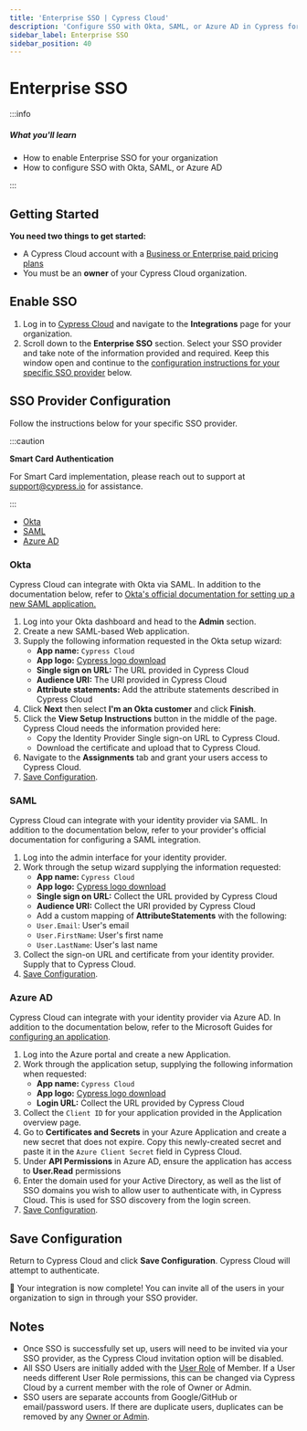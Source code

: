 ```yaml
---
title: 'Enterprise SSO | Cypress Cloud'
description: 'Configure SSO with Okta, SAML, or Azure AD in Cypress for your Cloud organization.'
sidebar_label: Enterprise SSO
sidebar_position: 40
---
```


# Enterprise SSO

:::info

##### <Icon name="question-circle" color="#4BBFD2" /> What you'll learn

- How to enable Enterprise SSO for your organization
- How to configure SSO with Okta, SAML, or Azure AD

:::

## Getting Started

**You need two things to get started:**

- A Cypress Cloud account with a [Business or Enterprise paid pricing plans](https://www.cypress.io/pricing)
- You must be an **owner** of your Cypress Cloud organization.

## Enable SSO

1. Log in to [Cypress Cloud](https://cloud.cypess.io) and navigate to the **Integrations** page for your
   organization.
2. Scroll down to the **Enterprise SSO** section. Select your SSO provider and
   take note of the information provided and required. Keep this window open and
   continue to the
   [configuration instructions for your specific SSO provider](#SSO-Provider-Configuration)
   below.

## SSO Provider Configuration

Follow the instructions below for your specific SSO provider.

:::caution

<strong>Smart Card Authentication</strong>

For Smart Card implementation, please reach out to
support at support@cypress.io for assistance.

:::

- [Okta](#Okta)
- [SAML](#SAML)
- [Azure AD](#Azure-AD)

### **Okta**

Cypress Cloud can integrate with Okta via SAML. In addition to the documentation
below, refer to
[Okta's official documentation for setting up a new SAML application.](https://developer.okta.com/docs/guides/saml-application-setup/overview/)

1. Log into your Okta dashboard and head to the **Admin** section.
   <DocsImage
     src="/img/cloud/sso/okta-admin-cypress-sso-setup.png"
     alt="Okta Admin"
   />
1. Create a new SAML-based Web application.
   <DocsImage
     src="/img/cloud/sso/okta-add-application-step1-cypress-sso.png"
     alt="Create Okta SAML App"
   />
   <DocsImage
     src="/img/cloud/sso/okta-add-application-step3-cypress-sso.png"
     alt="Create Okta SAML App"
     width={600}
   />
1. Supply the following information requested in the Okta setup wizard:
   - **App name:** `Cypress Cloud`
   - **App logo:** [Cypress logo download](https://on.cypress.io/logo)
   - **Single sign on URL:** The URL provided in Cypress Cloud
   - **Audience URI:** The URI provided in Cypress Cloud
   - **Attribute statements:** Add the attribute statements described in Cypress
     Cloud
1. Click **Next** then select **I'm an Okta customer** and click **Finish**.
1. Click the **View Setup Instructions** button in the middle of the page.
   Cypress Cloud needs the information provided here:
   - Copy the Identity Provider Single sign-on URL to Cypress Cloud.
   - Download the certificate and upload that to Cypress Cloud.
1. Navigate to the **Assignments** tab and grant your users access to Cypress
   Cloud.
1. [Save Configuration](#Save-Configuration).

### **SAML**

Cypress Cloud can integrate with your identity provider via SAML. In addition to
the documentation below, refer to your provider's official documentation for
configuring a SAML integration.

<DocsImage src="/img/cloud/sso/enterprise-SSO-SAML.png" alt="SAML SSO" />

1. Log into the admin interface for your identity provider.
1. Work through the setup wizard supplying the information requested:
   - **App name:** `Cypress Cloud`
   - **App logo:** [Cypress logo download](https://on.cypress.io/logo)
   - **Single sign on URL:** Collect the URL provided by Cypress Cloud
   - **Audience URI:** Collect the URI provided by Cypress Cloud
   - Add a custom mapping of **AttributeStatements** with the following:
   - `User.Email`: User's email
   - `User.FirstName`: User's first name
   - `User.LastName`: User's last name
1. Collect the sign-on URL and certificate from your identity provider. Supply
   that to Cypress Cloud.
1. [Save Configuration](#Save-Configuration).

### **Azure AD**

Cypress Cloud can integrate with your identity provider via Azure AD. In
addition to the documentation below, refer to the Microsoft Guides for
[configuring an application](https://docs.microsoft.com/en-us/azure/active-directory/develop/quickstart-register-app).

1. Log into the Azure portal and create a new Application.
1. Work through the application setup, supplying the following information when
   requested:
   - **App name:** `Cypress Cloud`
   - **App logo:** [Cypress logo download](https://on.cypress.io/logo)
   - **Login URL:** Collect the URL provided by Cypress Cloud
1. Collect the `Client ID` for your application provided in the Application
   overview page.
1. Go to **Certificates and Secrets** in your Azure Application and create a new
   secret that does not expire. Copy this newly-created secret and paste it in
   the `Azure Client Secret` field in Cypress Cloud.
1. Under **API Permissions** in Azure AD, ensure the application has access to
   **User.Read** permissions
1. Enter the domain used for your Active Directory, as well as the list of SSO
   domains you wish to allow user to authenticate with, in Cypress Cloud. This
   is used for SSO discovery from the login screen.
1. [Save Configuration](#Save-Configuration).

## Save Configuration

Return to Cypress Cloud and click **Save Configuration**. Cypress Cloud will
attempt to authenticate.

🎉 Your integration is now complete! You can invite all of the users in your
organization to sign in through your SSO provider.

## Notes

- Once SSO is successfully set up, users will need to be invited via your SSO
  provider, as the Cypress Cloud invitation option will be disabled.
- All SSO Users are initially added with the
  [User Role](/cloud/account-management/users#User-roles) of Member. If a
  User needs different User Role permissions, this can be changed via Cypress
  Cloud by a current member with the role of Owner or Admin.
- SSO users are separate accounts from Google/GitHub or email/password users. If
  there are duplicate users, duplicates can be removed by any
  [Owner or Admin](/cloud/account-management/users#User-roles).

